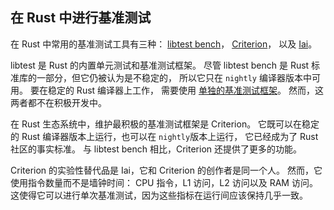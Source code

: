 ## 在 Rust 中进行基准测试

在 Rust 中常用的基准测试工具有三种：
[libtest bench](/zh/learn/benchmarking/rust/libtest-bench/)，
[Criterion](/zh/learn/benchmarking/rust/criterion/)，
以及 [Iai](/zh/learn/benchmarking/rust/iai/)。

libtest 是 Rust 的内置单元测试和基准测试框架。
尽管 libtest bench 是 Rust 标准库的一部分，但它仍被认为是不稳定的，
所以它只在 `nightly` 编译器版本中可用。
要在稳定的 Rust 编译器上工作，
需要使用 [单独的基准测试框架](https://github.com/bluss/bencher)。
然而，这两者都不在积极开发中。

在 Rust 生态系统中，维护最积极的基准测试框架是 Criterion。
它既可以在稳定的 Rust 编译器版本上运行，也可以在 `nightly`版本上运行，
它已经成为了 Rust 社区的事实标准。
与 libtest bench 相比，Criterion 还提供了更多的功能。

Criterion 的实验性替代品是 Iai，它和 Criterion 的创作者是同一个人。
然而，它使用指令数量而不是墙钟时间：
CPU 指令，L1 访问，L2 访问以及 RAM 访问。
这使得它可以进行单次基准测试，因为这些指标在运行间应该保持几乎一致。